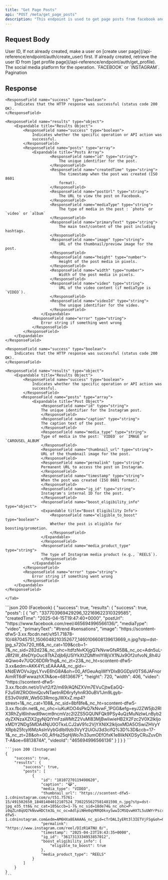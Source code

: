```yaml
---
title: "Get Page Posts"
api: "POST /meta/get_page_posts"
description: "This endpoint is used to get page posts from facebook and instagram. You can use this posts to create boost post ads."
---
```


## Request Body

<ParamField body="userId" type="string" required>
	User ID, If not already created, make a user on [create user
	page](/api-reference/endpoint/auth/create_user) first. If already created,
	retrieve the user ID from [get profile
	page](/api-reference/endpoint/auth/get_profile).
</ParamField>

<ParamField body="platform" type="string" required>
	The social media platform for the operation. `FACEBOOK` or `INSTAGRAM`.
</ParamField>

<ParamField body="pagination" type="string">
	Pagination
</ParamField>

## Response

<Tabs>
  <Tab title="Facebook Response">

    <ResponseField name="success" type="boolean">
        Indicates that the HTTP response was successful (status code 200 OK).
    </ResponseField>

    <ResponseField name="results" type="object">
        <Expandable title="Results Object">
            <ResponseField name="success" type="boolean">
                Indicates whether the specific operation or API action was
                successful.
            </ResponseField>
            <ResponseField name="posts" type="array">
                <Expandable title="Posts Array">
                        <ResponseField name="id" type="string">
                            The unique identifier for the post.
                        </ResponseField>
                        <ResponseField name="createdTime" type="string">
                            The timestamp when the post was created (ISO 8601
                            format).
                        </ResponseField>
                        <ResponseField name="postUrl" type="string">
                            The URL to view the post on Facebook.
                        </ResponseField>
                        <ResponseField name="mediaType" type="string">
                            The type of media in the post : `photo` or `video` or `album`
                        </ResponseField>
                        <ResponseField name="primaryText" type="string">
                            The main text/content of the post including hashtags.
                        </ResponseField>
                        <ResponseField name="image" type="string">
                            URL of the thumbnail/preview image for the post.
                        </ResponseField>
                        <ResponseField name="height" type="number">
                            Height of the post media in pixels.
                        </ResponseField>
                        <ResponseField name="width" type="number">
                            Width of the post media in pixels.
                        </ResponseField>
                        <ResponseField name="video" type="string">
                            URL of the video content (if mediaType is `VIDEO`).
                        </ResponseField>
                        <ResponseField name="videoId" type="string">
                            The unique identifier for the video.
                        </ResponseField>
                    </Expandable>
                <ResponseField name="error" type="string">
                    Error string if something went wrong
                </ResponseField>
            </ResponseField>
        </Expandable>
    </ResponseField>

  </Tab>

  <Tab title="Instagram Response">

    <ResponseField name="success" type="boolean">
        Indicates that the HTTP response was successful (status code 200 OK).
    </ResponseField>

    <ResponseField name="results" type="object">
        <Expandable title="Results Object">
            <ResponseField name="success" type="boolean">
                Indicates whether the specific operation or API action was
                successful.
            </ResponseField>
           <ResponseField name="posts" type="array">
                <Expandable title="Post Object">
                    <ResponseField name="id" type="string">
                    The unique identifier for the Instagram post.
                    </ResponseField>
                    <ResponseField name="caption" type="string">
                    The caption text of the post.
                    </ResponseField>
                    <ResponseField name="media_type" type="string">
                    Type of media in the post: `VIDEO` or `IMAGE` or `CAROUSEL_ALBUM`
                    </ResponseField>
                    <ResponseField name="thumbnail_url" type="string">
                    URL of the thumbnail image for the post.
                    </ResponseField>
                    <ResponseField name="permalink" type="string">
                    Permanent URL to access the post on Instagram.
                    </ResponseField>
                    <ResponseField name="timestamp" type="string">
                    When the post was created (ISO 8601 format).
                    </ResponseField>
                    <ResponseField name="ig_id" type="string">
                    Instagram's internal ID for the post.
                    </ResponseField>
                    <ResponseField name="boost_eligibility_info" type="object">
                    <Expandable title="Boost Eligibility Info">
                        <ResponseField name="eligible_to_boost" type="boolean">
                        Whether the post is eligible for boosting/promotion.
                        </ResponseField>
                    </Expandable>
                    </ResponseField>
                    <ResponseField name="media_product_type" type="string">
                    The type of Instagram media product (e.g., `REELS`).
                    </ResponseField>
                </Expandable>
            </ResponseField>
            <ResponseField name="error" type="string">
                Error string if something went wrong
            </ResponseField>
        </Expandable>
    </ResponseField>

    </Tab>

</Tabs>

<ResponseExample>
    ```json 200 (Facebook)
    {
        "success": true,
        "results": {
            "success": true,
            "posts": [
                {
                    "id": "337703969429296_122169622310329585",
                    "createdTime": "2025-04-15T19:47:40+0000",
                    "postUrl": "https://www.facebook.com/reel/465694996566136/",
                    "mediaType": "video",
                    "primaryText": "#trend #sensations",
                    "image": "https://scontent-dfw5-3.xx.fbcdn.net/v/t51.71878-10/487045751_1506048210352677_1460106608139613669_n.jpg?stp=dst-jpg_s720x720_tt6&_nc_cat=109&ccb=1-7&_nc_sid=282d23&_nc_ohc=ltdfzNvKXjgQ7kNvwGfsR5B&_nc_oc=Adn5uL-JBf2W_4feDYpOuc8TtAZdjb6jUSlYkXtZQMfmIYl8jVX1NJx9Of2ofvoN_8h4U4Qiwo4v7UQC6DDRr1hg&_nc_zt=23&_nc_ht=scontent-dfw5-3.xx&edm=AKK4YLsEAAAA&_nc_gid=-kNdEWOVvJgyLYvvE6hG8A&oh=00_AfGeuAqiWfYDlxBGGDpV0TS6JAFnorAimRT6dFwwazhX7A&oe=6813667F",
                    "height": 720,
                    "width": 406,
                    "video": "https://scontent-dfw5-3.xx.fbcdn.net/o1/v/t2/f2/m69/AQNZXVm7EVuCjtwEaGQ-F2u5WZRO0lmiQcvNTaetnRD6ryfyhnR30uBV1Jm9Lgyb-ES3v0VdW_We5G3RmcgJWXxZ.mp4?strext=1&_nc_cat=108&_nc_sid=8bf8fe&_nc_ht=scontent-dfw5-3.xx.fbcdn.net&_nc_ohc=iuKuKOO4sPkQ7kNvwF_1PGG&efg=eyJ2ZW5jb2RlX3RhZyI6Inhwdl9wcm9ncmVzc2l2ZS5GQUNFQk9PSy4uQzMuNzIwLnByb2dyZXNzaXZlX2gyNjQtYmFzaWMtZ2VuMl83MjBwIiwieHB2X2Fzc2V0X2lkIjoxMDY2NDg5MDA4NjU0OTkxLCJ2aV91c2VjYXNlX2lkIjoxMDA5OSwiZHVyYXRpb25fcyI6MzAsInVybGdlbl9zb3VyY2UiOiJ3d3cifQ%3D%3D&ccb=17-1&_nc_zt=28&oh=00_AfHa25qHjWo7n33umOEfOfxK1e8likNXDSyCRuZuvDhT-A&oe=6813874A",
                    "videoId": "465694996566136"
                }
            ]
        }
    }
    ```

    ```json 200 (Instagram)
    {
        "success": true,
        "results": {
            "success": true,
            "posts": [
                {
                    "id": "18107270119498620",
                    "caption": "😹",
                    "media_type": "VIDEO",
                    "thumbnail_url": "https://scontent-dfw5-1.cdninstagram.com/v/t51.75761-15/491502650_18401404012107524_7302255627581481598_n.jpg?stp=dst-jpg_e35_tt6&_nc_cat=105&ccb=1-7&_nc_sid=18de74&_nc_ohc=P-i0qZLn8qUQ7kNvwHDCtm3&_nc_oc=AdlpiNHe0qVRRQ0kxySwwICMSQvwHXTL5uUWYrPscrGMbafrWe_pdSJSVwDeALsc_CQXMZJL4HsaHDxuGNZByR6t&_nc_zt=23&_nc_ht=scontent-dfw5-1.cdninstagram.com&edm=AM6HXa8EAAAA&_nc_gid=cTrDALIyERt3l3IETVjFSg&oh=00_AfFKWdkuLzKA1FyXYXgEVSbITXahmwuJp0H3vzxrnPjVWA&oe=68138A76",
                    "permalink": "https://www.instagram.com/reel/DIzR1ATNU_0/",
                    "timestamp": "2025-04-23T19:43:35+0000",
                    "ig_id": "3617313334953857012",
                    "boost_eligibility_info": {
                        "eligible_to_boost": true
                    },
                    "media_product_type": "REELS"
                }
            ]
        }
    }
    ```

</ResponseExample>
